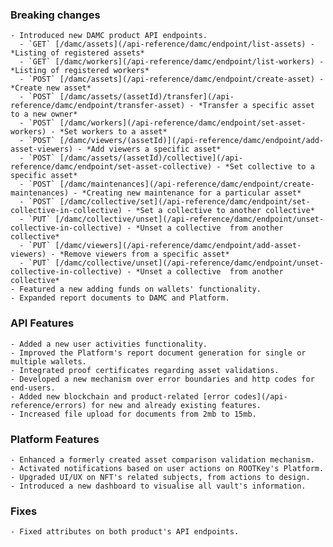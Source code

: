 <Accordion title="August 2024">

  ### Breaking changes
    - Introduced new DAMC product API endpoints.
      - `GET` [/damc/assets](/api-reference/damc/endpoint/list-assets) - *Listing of registered assets*
      - `GET` [/damc/workers](/api-reference/damc/endpoint/list-workers) - *Listing of registered workers*
      - `POST` [/damc/assets](/api-reference/damc/endpoint/create-asset) - *Create new asset*
      - `POST` [/damc/assets/(assetId)/transfer](/api-reference/damc/endpoint/transfer-asset) - *Transfer a specific asset to a new owner*
      - `POST` [/damc/workers](/api-reference/damc/endpoint/set-asset-workers) - *Set workers to a asset*
      - `POST` [/damc/viewers/(assetId)](/api-reference/damc/endpoint/add-asset-viewers) - *Add viewers a specific asset*
      - `POST` [/damc/assets/(assetId)/collective](/api-reference/damc/endpoint/set-asset-collective) - *Set collective to a specific asset*
      - `POST` [/damc/maintenances](/api-reference/damc/endpoint/create-maintenances) - *Creating new maintenance for a particular asset*
      - `POST` [/damc/collective/set](/api-reference/damc/endpoint/set-collective-in-collective) - *Set a collective to another collective*
      - `PUT` [/damc/collective/unset](/api-reference/damc/endpoint/unset-collective-in-collective) - *Unset a collective  from another collective*
      - `PUT` [/damc/viewers](/api-reference/damc/endpoint/add-asset-viewers) - *Remove viewers from a specific asset*
      - `PUT` [/damc/collective/unset](/api-reference/damc/endpoint/unset-collective-in-collective) - *Unset a collective  from another collective*
    - Featured a new adding funds on wallets' functionality.
    - Expanded report documents to DAMC and Platform.

  ### API Features
    - Added a new user activities functionality.
    - Improved the Platform's report document generation for single or multiple wallets.
    - Integrated proof certificates regarding asset validations.
    - Developed a new mechanism over error boundaries and http codes for end-users.
    - Added new blockchain and product-related [error codes](/api-reference/errors) for new and already existing features.
    - Increased file upload for documents from 2mb to 15mb.

  ### Platform Features
    - Enhanced a formerly created asset comparison validation mechanism.
    - Activated notifications based on user actions on ROOTKey's Platform.
    - Upgraded UI/UX on NFT's related subjects, from actions to design.
    - Introduced a new dashboard to visualise all vault's information.

  ### Fixes
    - Fixed attributes on both product's API endpoints.

</Accordion>